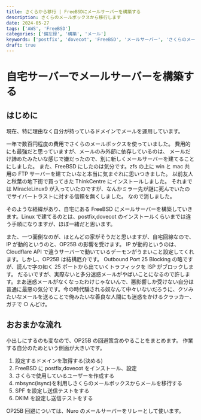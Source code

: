 ```yaml
---
title: さくらから移行 | FreeBSDにメールサーバーを構築する
description: さくらのメールボックスから移行します
date: 2024-05-27
tags: ['AWS', 'FreeBSD']
categories: ['備忘録', '構築', 'メール']
keywords: ['postfix', 'dovecot', 'FreeBSD', 'メールサーバー', 'さくらのメールボックス', '移行']
draft: true
---
```


# 自宅サーバーでメールサーバーを構築する

## はじめに

現在、特に理由なく自分が持っているドメインでメールを運用しています。

一年で数百円程度の費用でさくらのメールボックスを使っていました。
費用的にも最強だと思っていますが、メールのみ外部に依存しているのは、
メールだけ諦めたみたいな感じで嫌だったので、別に新しくメールサーバーを建てることにしました。
また、FreeBSD にしたのは気分です。zfs の上に win と mac 共用の FTP サーバーを建てたいなと本当に気まぐれに思いつきました。
以前友人と秋葉の地下街で買ってきた ThinkCentre にインストールしました。
それまでは MiracleLinux9 が入っていたのですが、なんかミラー先が謎に死んでいたのでサイバートラストに対する信頼を無くしました。
なので消しました。

そのような経緯があり、自宅にある FreeBSD にメールサーバーを構築していきます。Linux で建てるのとは、postfix,dovecot のインストールくらいまでは違う手順になりますが、ほぼ一緒だと思います。

また、一つ面倒なのが、ほとんどの家がそうだと思いますが、自宅回線なので、IP が動的というのと、OP25B の影響を受けます。
IP が動的というのは、Cloudflare API で違うサーバーで動いているデーモンがうまいこと設定してくれます。しかし、OP25B は結構厄介です。
Outbound Port 25 Blocking の略ですが、読んで字の如く 25 ポートから出ていくトラフィックを ISP がブロックします。
だるいですが、実際ないと多分迷惑メールがやばいことになるので許します。まあ迷惑メールがなくなったわけじゃないんで、悪影響しか受けない自分は普通に最悪の気分です。今の時代騙される奴なんて中々いないだろうに、クソみたいなメールを送ることで俺みたいな善良な人間にも迷惑をかけるクラッカー、ガチで ○ んどけ。

## おおまかな流れ

小出しにするのも変なので、OP25B の回避策含めやることをまとめます。
作業する自分のためという側面が大きいです。

1. 設定するドメインを取得する(決める)
2. FreeBSD に postfix,dovecot をインストール、設定
3. さくらで使用しているユーザーを作成する
4. mbsync(isync)を利用しさくらのメールボックスからメールを移行する
5. SPF を設定し送信テストをする
6. DKIM を設定し送信テストをする

OP25B 回避については、Nuro のメールサーバーをリレーとして使います。
